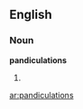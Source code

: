 ==English==

===Noun===
'''pandiculations'''

# {{plural of|[[pandiculation]]}}

[[ar:pandiculations]]